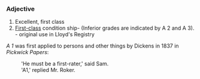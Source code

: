 ===Adjective===
#Excellent, first class
#[[First-class]] condition ship- (Inferior grades are indicated by A 2 and A 3). - original use in Lloyd's Registry

''A 1'' was first applied to persons and other things by Dickens in 1837 in ''Pickwick Papers'':
:'He must be a first-rater,' said Sam.
:'A1,' replied Mr. Roker.